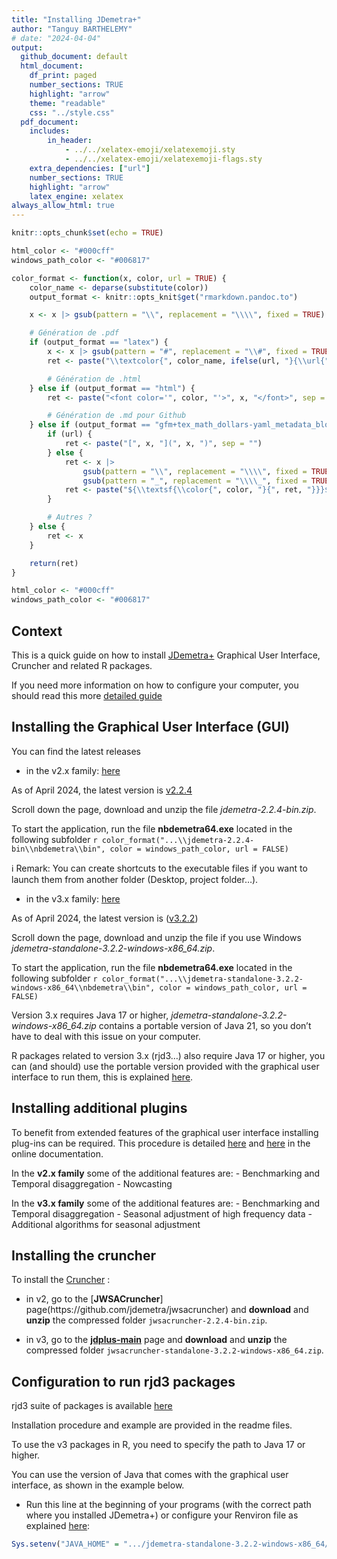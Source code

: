 ```yaml
---
title: "Installing JDemetra+"
author: "Tanguy BARTHELEMY"
# date: "2024-04-04"
output:
  github_document: default
  html_document:
    df_print: paged
    number_sections: TRUE
    highlight: "arrow"
    theme: "readable"
    css: "../style.css"
  pdf_document: 
    includes:
        in_header: 
            - ../../xelatex-emoji/xelatexemoji.sty
            - ../../xelatex-emoji/xelatexemoji-flags.sty
    extra_dependencies: ["url"]
    number_sections: TRUE
    highlight: "arrow"
    latex_engine: xelatex
always_allow_html: true
---
```


```r
knitr::opts_chunk$set(echo = TRUE)
```

```r
html_color <- "#000cff"
windows_path_color <- "#006817"

color_format <- function(x, color, url = TRUE) {
    color_name <- deparse(substitute(color))
    output_format <- knitr::opts_knit$get("rmarkdown.pandoc.to")

    x <- x |> gsub(pattern = "\\", replacement = "\\\\", fixed = TRUE)

    # Génération de .pdf
    if (output_format == "latex") {
        x <- x |> gsub(pattern = "#", replacement = "\\#", fixed = TRUE)
        ret <- paste("\\textcolor{", color_name, ifelse(url, "}{\\url{", "}{\\nolinkurl{"), x, ifelse(url, "}}", "}}"), sep = "")

        # Génération de .html
    } else if (output_format == "html") {
        ret <- paste("<font color='", color, "'>", x, "</font>", sep = "")

        # Génération de .md pour Github
    } else if (output_format == "gfm+tex_math_dollars-yaml_metadata_block") {
        if (url) {
            ret <- paste("[", x, "](", x, ")", sep = "")
        } else {
            ret <- x |>
                gsub(pattern = "\\", replacement = "\\\\", fixed = TRUE) |>
                gsub(pattern = "_", replacement = "\\\\_", fixed = TRUE)
            ret <- paste("${\\textsf{\\color{", color, "}{", ret, "}}}$", sep = "")
        }

        # Autres ?
    } else {
        ret <- x
    }

    return(ret)
}
```

```r
html_color <- "#000cff"
windows_path_color <- "#006817"
```

\definecolor{html_color}{HTML}{000cff}
\definecolor{windows_path_color}{HTML}{006817}

\renewcommand{\xelatexemojipath}[1]{../../xelatex-emoji/images/#1}

## Context {-}

This is a quick guide on how to install [JDemetra+](https://jdemetra-new-documentation.netlify.app/) Graphical User Interface, Cruncher and related R packages.

If you need more information on how to configure your computer, you should read this 
more [detailed guide](https://github.com/TanguyBarthelemy/JD-Tutorials/blob/master/Sheets/JDemetra+_configuration_guide_EN.pdf)

## Installing the Graphical User Interface (GUI) {-}

You can find the latest releases 

- in the v2.x family: [here](https://github.com/jdemetra/jdemetra-app/releases)

As of April 2024, the latest version is [v2.2.4](https://github.com/jdemetra/jdemetra-app/releases/tag/v2.2.4)

Scroll down the page, download and unzip the file *jdemetra-2.2.4-bin.zip*.

To start the application, run the file **nbdemetra64.exe** located in the following subfolder `r color_format("...\\jdemetra-2.2.4-bin\\nbdemetra\\bin", color = windows_path_color, url = FALSE)`

ℹ️ Remark: You can create shortcuts to the executable files if you want to launch them from another folder (Desktop, project folder...).


- in the v3.x family: [here](https://github.com/jdemetra/jdplus-main/releases)

As of April 2024, the latest version is ([v3.2.2](https://github.com/jdemetra/jdplus-main/releases/tag/v3.2.2))

Scroll down the page, download and unzip the file if you use Windows *jdemetra-standalone-3.2.2-windows-x86_64.zip*.

To start the application, run the file **nbdemetra64.exe** located in the following subfolder `r color_format("...\\jdemetra-standalone-3.2.2-windows-x86_64\\nbdemetra\\bin", color = windows_path_color, url = FALSE)`

Version 3.x requires Java 17 or higher, *jdemetra-standalone-3.2.2-windows-x86_64.zip* contains a portable version of Java 21, so you don't have to deal with this issue on your computer.

R packages related to version 3.x (rjd3...) also require Java 17 or higher, you can (and should) use the portable version provided with the graphical user interface to run them, this is explained [here](#Rconfig).

## Installing additional plugins

To benefit from extended features of the graphical user interface installing plug-ins can be required.
This procedure is detailed [here](https://jdemetra-new-documentation.netlify.app/t-plug-ins) and [here](https://jdemetra-new-documentation.netlify.app/t-gui-sa-modelling-features) in the online documentation. 

In the **v2.x family** some of the additional features are:
    - Benchmarking and Temporal disaggregation 
    - Nowcasting
    
In the **v3.x family** some of the additional features are:
    - Benchmarking and Temporal disaggregation 
    - Seasonal adjustment of high frequency data 
    - Additional algorithms for seasonal adjustment


## Installing the cruncher {-}

To install the [Cruncher](https://jdemetra-new-documentation.netlify.app/t-production-tools-cruncher-qr) :

- in v2, go to the [**JWSACruncher**] page(https://github.com/jdemetra/jwsacruncher) and **download** and **unzip** the compressed folder `jwsacruncher-2.2.4-bin.zip`.

- in v3, go to the [**jdplus-main**](https://github.com/jdemetra/jdplus-main) page and **download** and **unzip** the compressed folder `jwsacruncher-standalone-3.2.2-windows-x86_64.zip`.


## Configuration to run rjd3 packages {#Rconfig}

rjd3 suite of packages is available [here](https://github.com/rjdemetra)

Installation procedure and example are provided in the readme files.

To use the v3 packages in R, you need to specify the path to Java 17 or higher.

You can use the version of Java that comes with the graphical user interface, as shown in the example below. 

- Run this line at the beginning of your programs (with the correct path where you installed JDemetra+) or configure your Renviron file as explained [here](https://github.com/TanguyBarthelemy/JD-Tutorials/blob/master/Sheets/Sheet_1_b_Tools_installation_advanced_EN.pdf):

```r
Sys.setenv("JAVA_HOME" = ".../jdemetra-standalone-3.2.2-windows-x86_64/nbdemetra/jdk-21.0.2+13-jre")
```
